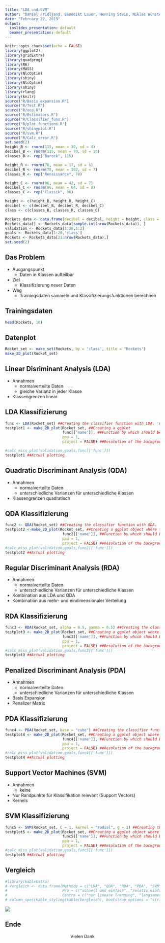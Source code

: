 ```yaml
---
title: "LDA und SVM"
author: "Daniel Fridljand, Benedikt Lauer, Henning Stein, Niklas Wünstel"
date: "February 22, 2019"
output:
  ioslides_presentation: default
  beamer_presentation: default
---
```


```r
knitr::opts_chunk$set(echo = FALSE)
library(ggplot2)
library(gridExtra)
library(quadprog)
library(R6)
library(MASS)
library(NlcOptim)
library(shiny)
library(NlcOptim)
library(shiny)
library(rlang)
library(knitr)
source("R/Basis_expansion.R")
source("R/Test.R")
source("R/oop.R")
source("R/Estimators.R")
source("R/Classifier_funs.R")
source("R/plot_functions.R")
source("R/shinyplot.R")
source("R/svm.R")
source("R/Calc_error.R")
set.seed(2)
height_B <- rnorm(115, mean = 30, sd = 4)
decibel_B <- rnorm(115, mean = 70, sd = 10)
classes_B <- rep("Barock", 115)

height_R <- rnorm(78, mean = 17, sd = 6)
decibel_R <- rnorm(78, mean = 102, sd = 7)
classes_R <- rep("Renaissance", 78)

height_C <- rnorm(96, mean = 42, sd = 7)
decibel_C <- rnorm(96, mean = 64, sd = 8)
classes_C <- rep("Classik", 96)

height <- c(height_B, height_R, height_C)
decibel <- c(decibel_B, decibel_R, decibel_C)
class <- c(classes_B, classes_R, classes_C)

Rockets_data <- data.frame(decibel = decibel, height = height, class = class)
Rockets_data[] <- Rockets_data[sample.int(nrow(Rockets_data)), ]
validation <- Rockets_data[1:20,1:2]
goals <- Rockets_data[1:20,'class']
Rockets <- Rockets_data[21:nrow(Rockets_data),]
set.seed(2)
```

## Das Problem

- Ausgangspunkt
    - Daten in Klassen aufteilbar 

- Ziel
    - Klassifizierung neuer Daten <!-- automatisch -->
    
- Weg 
    - Trainingsdaten sammeln und Klassifizierungsfunktionen berechnen

## Trainingsdaten

```r
head(Rockets, 10)
```

## Datenplot

```r

Rocket_set <- make_set(Rockets, by = 'class', title = "Rockets")
make_2D_plot(Rocket_set)
```

## Linear Disriminant Analysis (LDA)

- Annahmen
    - normalverteilte Daten
    - gleiche Varianz in jeder Klasse

- Klassengrenzen linear

## LDA Klassifizierung

```r
func <- LDA(Rocket_set) ##Creating the classifier function with LDA. 'name' is the slot in which the function is in
testplot1 <- make_2D_plot(Rocket_set, ##Creating a ggplot
                          func[['name']], ##Function by which should be classified
                          ppu = 1,
                          project = FALSE) ##Resolution of the background

#calc_miss_plot(validation,goals,func[['func']])
testplot1 ##Actual plotting
```

## Quadratic Discriminant Analysis (QDA)

- Annahmen
    - normalverteilte Daten
    - unterschiedliche Varianzen für unterschiedliche Klassen
    
- Klassengrenzen quadratisch

## QDA Klassifizierung

```r
func2 <- QDA(Rocket_set) ##Creating the classifier function with QDA. 'name' is the slot in which the function is in
testplot2 <-make_2D_plot(Rocket_set, ##Creating a ggplot object where the classification image is saved in
                          func2[['name']], ##Function by which should be classified
                          ppu = 1,
                          project = FALSE) ##Resolution of the background
#calc_miss_plot(validation,goals,func2[['func']])
testplot2 ##Actual plotting
```

## Regular Discriminant Analysis (RDA)

- Annahmen
    - normalverteilte Daten
    - unterschiedliche Varianzen für unterschiedliche Klassen
    
- Kombination aus LDA und QDA <!-- alpha -->
- Kombination aus mehr- und eindimensionaler Verteilung <!-- gamma -->

## RDA Klassifizierung

```r
func3 <- RDA(Rocket_set, alpha = 0.5, gamma = 0.5) ##Creating the classifier function with RDA. 'name' is the slot in which the function is in
testplot3 <- make_2D_plot(Rocket_set, ##Creating a ggplot object where the classification image is saved in
                          func3[['name']], ##Function by which should be classified
                          ppu = 1,
                          project = FALSE) ##Resolution of the background
#calc_miss_plot(validation,goals,func3[['func']])
testplot3 ##Actual plotting
```

## Penalized Discriminant Analysis (PDA)

- Annahmen
    - normalverteilte Daten
    - unterschiedliche Varianzen für unterschiedliche Klassen
    
- Basis Expansion
- Penalizer Matrix <!-- Matrix, die auf die Kovarianz addiert wird um bestimmte Koordinaten weniger oder mehr zu berücksichtigen (kleines
                        Vielfaches der Einheitsmatrix oder Cross - validation) -->

## PDA Klassifizierung

```r
func4 <- PDA(Rocket_set, base = "cube") ##Creating the classifier function with PDA. 'name' is the slot in which the function is in
testplot4 <- make_2D_plot(Rocket_set, ##Creating a ggplot object where the classification image is saved in
                          func4[['name']], ##Function by which should be classified
                          ppu = 1,
                          project = FALSE) ##Resolution of the background
#calc_miss_plot(validation,goals,func4[['func']])
testplot4 ##Actual plotting
```

## Support Vector Machines (SVM)

- Annahmen
    - keine
    
- Nur Randpunkte für Klassifikation relevant (Support Vectors) <!-- C = Angabe über Genauigkeit der Klassifikation (je größer desto genauer) -->
- Kernels <!-- klügere Art der Basisexpansion, betrachte Daten in Höherdimensionalen Raum, wo Trennungen einfacher sind -->  

## SVM Klassifizierung

```r
func5 <- SVM(Rocket_set, C = 1, kernel = "radial", g = 1) ##Creating the classifier function with SVM. 'name' is the slot in which the function is in
testplot5 <- make_2D_plot(Rocket_set, ##Creating a ggplot object where the classification image is saved in
                          func5[['name']], ##Function by which should be classified
                          ppu = 1,
                          project = FALSE) ##Resolution of the background
#calc_miss_plot(validation,goals,func5[['func']])
testplot5 ##Actual plotting
```

## Vergleich

```r
#library(kableExtra)
# Vergleich <- data.frame(Methode = c("LDA", "QDA", "RDA", "PDA", "SVM"),
#                         Pro = c("schnell und einfach", "relativ einfach mit wenigen Annahmen", "bestes aus LDA und QDA", "gut für korrellierte   Daten", "keine Ahnnahmen und sehr genau"),
#                         Contra = c("nur lineare Trennung", "langsamer als LDA bei marginaler Verbesserung", "aufwendiges Parametertuning", "viel Wissen über Daten notwendig", "Overfitting und lange Berechnung"))
# column_spec(kable_styling(kable(Vergleich), bootstrap_options = "striped", position = "left"), 1:3, border_right = TRUE, border_left = TRUE)
```
![](Pro_con.png)

## Ende
<center>
Vielen Dank
</center>